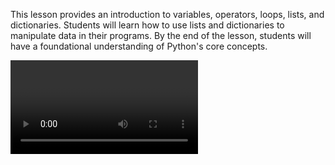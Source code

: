 This lesson provides an introduction to variables, operators, loops, lists, and dictionaries. Students will learn how to use lists and dictionaries to manipulate data in their programs. By the end of the lesson, students will have a foundational understanding of Python's core concepts.

<Video provider="youtube" id="Un9v0ER3j7Q">
  Digging for Gold I: Introduction to Python
</Video>

<Speakers>
  <Speaker speaker="ros-salvador" />
</Speakers>
